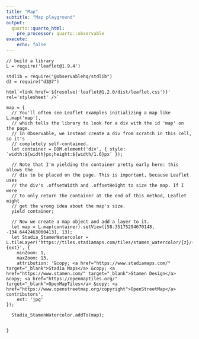 ```yaml
---
title: "Map"
subtitle: "Map playground"
output:
  quarto::quarto_html:
    pre_processor: quarto::observable
execute:
    echo: false
---
```


```ojs
// build a library
L = require('leaflet@1.9.4')

stdlib = require("@observablehq/stdlib")
d3 = require("d3@7")

html`<link href='${resolve('leaflet@1.2.0/dist/leaflet.css')}' rel='stylesheet' />`
```






```ojs
map = {
  // You'll often see Leaflet examples initializing a map like L.map('map'),
  // which tells the library to look for a div with the id 'map' on the page.
  // In Observable, we instead create a div from scratch in this cell, so it's
  // completely self-contained.
  let container = DOM.element('div', { style: `width:${width}px;height:${width/1.6}px` });
  
  // Note that I'm yielding the container pretty early here: this allows the
  // div to be placed on the page. This is important, because Leaflet uses
  // the div's .offsetWidth and .offsetHeight to size the map. If I were
  // to only return the container at the end of this method, Leaflet might
  // get the wrong idea about the map's size.
  yield container;
  
  // Now we create a map object and add a layer to it.
  let map = L.map(container).setView([58.35175294670148, -134.6442463060413], 13);
  let Stadia_StamenWatercolor = L.tileLayer('https://tiles.stadiamaps.com/tiles/stamen_watercolor/{z}/{x}/{y}.{ext}', {
	minZoom: 1,
	maxZoom: 13,
	attribution: '&copy; <a href="https://www.stadiamaps.com/" target="_blank">Stadia Maps</a> &copy; <a href="https://www.stamen.com/" target="_blank">Stamen Design</a> &copy; <a href="https://openmaptiles.org/" target="_blank">OpenMapTiles</a> &copy; <a href="https://www.openstreetmap.org/copyright">OpenStreetMap</a> contributors',
	ext: 'jpg'
});
  
  Stadia_StamenWatercolor.addTo(map);


}


```
